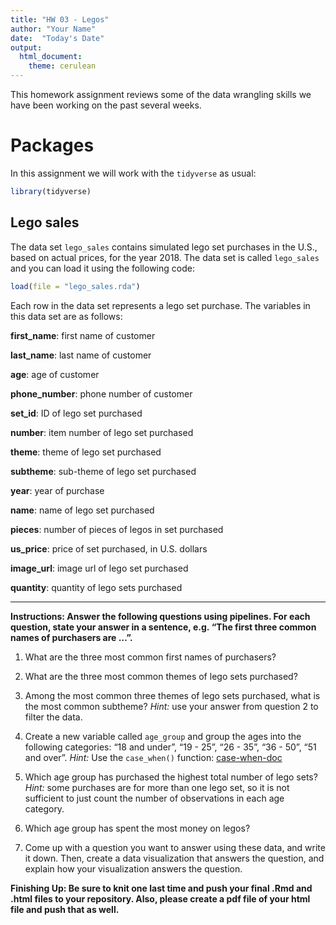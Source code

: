 ---
title: "HW 03 - Legos"
author: "Your Name"
date:  "Today's Date"
output: 
  html_document: 
    theme: cerulean
---

This homework assignment reviews some of the data wrangling skills we have been working on the past several weeks.

# Packages

In this assignment we will work with the `tidyverse` as usual:

```{r load-package, message = FALSE}
library(tidyverse)
```

## Lego sales

The data set `lego_sales` contains simulated lego set purchases in the U.S., based on actual prices, for the year 2018. The data set is called `lego_sales` and you can load it using the following code:
```{r load-data}
load(file = "lego_sales.rda")
```
Each row in the data set represents a lego set purchase.  The variables in this data set are as follows:

**first_name**:  first name of customer

**last_name**:  last name of customer

**age**:  age of customer

**phone_number**:  phone number of customer

**set_id**:  ID of lego set purchased

**number**:  item number of lego set purchased

**theme**:  theme of lego set purchased

**subtheme**:  sub-theme of lego set purchased

**year**:  year of purchase

**name**:  name of lego set purchased

**pieces**:  number of pieces of legos in set purchased

**us_price**:  price of set purchased, in U.S. dollars

**image_url**:  image url of lego set purchased

**quantity**:  quantity of lego sets purchased

----------

**Instructions:  Answer the following questions using pipelines. For each question, state your answer in a sentence, e.g. "The first three common names of purchasers are ...".**

1. What are the three most common first names of purchasers?

2. What are the three most common themes of lego sets purchased?

3. Among the most common three themes of lego sets purchased, what is the most common 
subtheme?  *Hint:*  use your answer from question 2 to filter the data.


4. Create a new variable called `age_group` and group the ages into the 
following categories: "18 and under", "19 - 25", "26 - 35", "36 - 50", "51 and over".  *Hint:* Use the `case_when()` function: [case-when-doc](https://www.rdocumentation.org/packages/dplyr/versions/0.7.8/topics/case_when)


5. Which age group has purchased the highest total number of lego sets? *Hint:* some purchases are for more than one lego set, so it is not sufficient to just count the number of observations in each age category.


6. Which age group has spent the most money on legos?

7. Come up with a question you want to answer using these data, and write it down. 
Then, create a data visualization that answers the question, and explain how 
your visualization answers the question.

**Finishing Up:  Be sure to knit one last time and push your final .Rmd and .html files to your repository.  Also, please create a pdf file of your html file and push that as well.**


